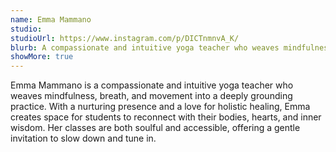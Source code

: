 ```yaml
---
name: Emma Mammano
studio: 
studioUrl: https://www.instagram.com/p/DICTnmnvA_K/
blurb: A compassionate and intuitive yoga teacher who weaves mindfulness, breath, and movement into a deeply grounding practice. With a nurturing presence, Emma creates space for students to reconnect with their bodies, hearts, and inner wisdom.
showMore: true
---
```


Emma Mammano is a compassionate and intuitive yoga teacher who weaves mindfulness, breath, and movement into a deeply grounding practice. With a nurturing presence and a love for holistic healing, Emma creates space for students to reconnect with their bodies, hearts, and inner wisdom. Her classes are both soulful and accessible, offering a gentle invitation to slow down and tune in.

